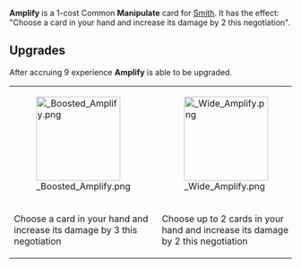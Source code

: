 {{Reupload}}

{{Card
|character = Smith
|rarity = Common
|decktype = Negotiation
|cardtype = Manipulate
|keywords = 
|upgradeable = Yes
|expreq = 9
|upgrade1 = Boosted Amplify
|upgrade2 = Wide Amplify}}

{{Quote|Smith? Yeah I would say that guy is a little intense.}}

'''Amplify''' is a 1-cost Common '''Manipulate''' card for [[Smith]]. It has the effect: "Choose a card in your hand and increase its damage by 2 this negotiation".

==Upgrades==
After accruing 9 experience '''Amplify''' is able to be upgraded.

{| class="wikitable" style="text-align:center"
|-
|[[File: Boosted Amplify.png|150px]]
|[[File: Wide Amplify.png|150px]]
|-
!Choose a card in your hand and increase its damage by 3 this negotiation
!Choose up to 2 cards in your hand and increase its damage by 2 this negotiation
|}